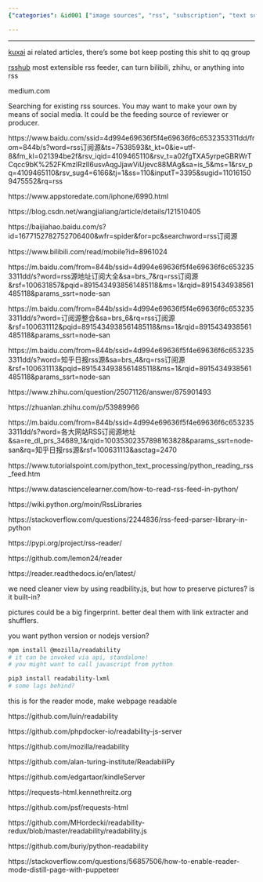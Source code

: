 ```yaml
---
{"categories": &id001 ["image sources", "rss", "subscription", "text sources"], "category": "RSS Feeds and Aggregators", "date": "2022-04-17 03:43:37", "description": "This article delves into RSS feed sources and customizable aggregators, recommending the use of social media for content dissemination. It further explores Python RSS libraries and a JavaScript readability library for image and fingerprint handling. Installation instructions using npm and pip are provided for Node.js and Python.", "tags": *id001, "title": "RSS Feeds"}

---
```


------

[kuxai](https://www.kuxai.com) ai related articles, there's some bot keep posting this shit to qq group

[rsshub](https://github.com/DIYgod/RSSHub) most extensible rss feeder, can turn bilibili, zhihu, or anything into rss

medium.com

Searching for existing rss sources. You may want to make your own by means of social media. It could be the feeding source of reviewer or producer.

https://www.baidu.com/ssid=4d994e69636f5f4e69636f6c6532353311dd/from=844b/s?word=rss订阅源&ts=7538593&t_kt=0&ie=utf-8&fm_kl=021394be2f&rsv_iqid=4109465110&rsv_t=a02fgTXA5yrpeGBRWrTCqcc9bK%252FKmzIRzII6usvAqgJjawViUjevc88MAg&sa=is_5&ms=1&rsv_pq=4109465110&rsv_sug4=6166&tj=1&ss=110&inputT=3395&sugid=110161509475552&rq=rss

https://www.appstoredate.com/iphone/6990.html

https://blog.csdn.net/wangjialiang/article/details/121510405

https://baijiahao.baidu.com/s?id=1677152782752706400&wfr=spider&for=pc&searchword=rss订阅源

https://www.bilibili.com/read/mobile?id=8961024

https://m.baidu.com/from=844b/ssid=4d994e69636f5f4e69636f6c6532353311dd/s?word=rss源地址订阅大全&sa=brs_7&rq=rss订阅源&rsf=100631857&pqid=8915434938561485118&ms=1&rqid=8915434938561485118&params_ssrt=node-san

https://m.baidu.com/from=844b/ssid=4d994e69636f5f4e69636f6c6532353311dd/s?word=订阅源整合&sa=brs_6&rq=rss订阅源&rsf=100631112&pqid=8915434938561485118&ms=1&rqid=8915434938561485118&params_ssrt=node-san

https://m.baidu.com/from=844b/ssid=4d994e69636f5f4e69636f6c6532353311dd/s?word=知乎日报rss源&sa=brs_4&rq=rss订阅源&rsf=100631113&pqid=8915434938561485118&ms=1&rqid=8915434938561485118&params_ssrt=node-san

https://www.zhihu.com/question/25071126/answer/875901493

https://zhuanlan.zhihu.com/p/53989966

https://m.baidu.com/from=844b/ssid=4d994e69636f5f4e69636f6c6532353311dd/s?word=各大网站RSS订阅源地址&sa=re_dl_prs_34689_1&rqid=10035302357898163828&params_ssrt=node-san&rq=知乎日报rss源&rsf=100631113&asctag=2470

https://www.tutorialspoint.com/python_text_processing/python_reading_rss_feed.htm

https://www.datasciencelearner.com/how-to-read-rss-feed-in-python/

https://wiki.python.org/moin/RssLibraries

https://stackoverflow.com/questions/2244836/rss-feed-parser-library-in-python

https://pypi.org/project/rss-reader/

https://github.com/lemon24/reader

https://reader.readthedocs.io/en/latest/

we need cleaner view by using readbility.js, but how to preserve pictures? is it built-in?

pictures could be a big fingerprint. better deal them with link extracter and shufflers.

you want python version or nodejs version?

```bash
npm install @mozilla/readability
# it can be invoked via api, standalone!
# you might want to call javascript from python

```

```bash
pip3 install readability-lxml
# some lags behind?

```

this is for the reader mode, make webpage readable

https://github.com/luin/readability

https://github.com/phpdocker-io/readability-js-server

https://github.com/mozilla/readability

https://github.com/alan-turing-institute/ReadabiliPy

https://github.com/edgartaor/kindleServer

https://requests-html.kennethreitz.org

https://github.com/psf/requests-html

https://github.com/MHordecki/readability-redux/blob/master/readability/readability.js

https://github.com/buriy/python-readability

https://stackoverflow.com/questions/56857506/how-to-enable-reader-mode-distill-page-with-puppeteer

